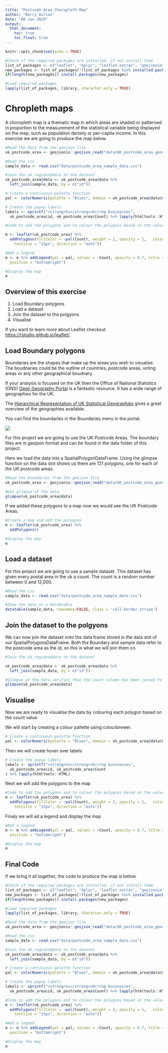 ---
title: "Postcode Area Choropleth Map"
author: "Barry Bullas"
date: "08 Jan 2020"
output: 
  html_document:
    toc: true
    toc_float: true
---

```{r setup, include=FALSE, echo=FALSE, warning =FALSE, message=FALSE}
knitr::opts_chunk$set(echo = TRUE)

#Check if the required packages are installed, if not install them
list_of_packages <- c("leaflet", "dplyr", "leaflet.extras", "geojsonio", "DT", "sp", "htmlwidgets", "htmltools")
new_packages <- list_of_packages[!(list_of_packages %in% installed.packages()[,"Package"])]
if(length(new_packages)) install.packages(new_packages)

#Load required packages
lapply(list_of_packages, library, character.only = TRUE)
```

# Chropleth maps

A choropleth map is a thematic map in which areas are shaded or patterned in proportion to the measurement of the statistical variable being displayed on the map, such as population density or per-capita income.  In this exercise we are going to produce the map below.


```{r  display_map, echo=FALSE, warning=FALSE, message=FALSE}
#Read the data from the geojson file
uk_postcode_area <- geojsonio::geojson_read("data/UK_postcode_area_generalised.geojson", what = "sp")

#Read the csv
sample_data <- read.csv("data/postcode_area_sample_data.csv")

#Join the uk_regions@data to the dataset 
uk_postcode_area@data <- uk_postcode_area@data %>%   
  left_join(sample_data, by = c("id"))

# Create a continuous palette function
pal <- colorNumeric(palette = "Blues", domain = uk_postcode_area@data$Count)

# Create the popup labels
labels <- sprintf("<strong>%s</strong><br/>%g businesses",
  uk_postcode_area$id, uk_postcode_area$Count) %>% lapply(htmltools::HTML)

#Code to add the polygons and to colour the polygons based on the value

m <- leaflet(uk_postcode_area) %>%
  addPolygons(fillColor = ~pal(Count), weight = 2, opacity = 1,   color = "white", dashArray = "3", fillOpacity = 0.7,   highlight = highlightOptions(weight = 5, color = "#666", dashArray = "", fillOpacity = 0.7, bringToFront = TRUE), label = labels, labelOptions = labelOptions(style = list("font-weight" = "normal", padding = "3px 8px"),
    textsize = "15px", direction = "auto"))

#Add a legend
m <- m %>% addLegend(pal = pal, values = ~Count, opacity = 0.7, title = NULL,
  position = "bottomright")

#Display the map
m

```

## Overview of this exercise

1. Load Boundary polygons
2. Load a dataset
3. Join the dataset to the polgyons
4. Visualise

If you want to learn more about Leaflet checkout [https://rstudio.github.io/leaflet/](https://rstudio.github.io/leaflet/).

## Load Boundary polygons

Boundaries are the shapes that make up the areas you wish to visualise.  The boudnaries could be the outline of countries, postcode areas, voting areas or any other geographical boudnary.

If your analysis is focused on the UK then the Office of National Statistics (ONS) [Open Geography Portal](http://geoportal.statistics.gov.uk/) is a fantastic resource. It has a wide range of geographies for the UK.  

The [Hierarchical Representation of UK Statistical Geographies](https://geoportal.statistics.gov.uk/datasets/hierarchical-representation-of-uk-statistical-geographies-december-2018) gives a great overview of the geographies available.

You can find the boundaries in the Boundaries menu in the portal.

![](img/ons_boundaries.png)

For this project we are going to use the UK Postcode Areas.  The boundary files are in geojson format and can be found in the data folder of this project.

Here we load the data into a SpatialPolygonDataFrame.  Using the glimpse function on the data slot shows us there are 121 polygons, one for each of the UK postcode areas.  

```{r load_boundary}
#Read the boundaries from the geojson file
uk_postcode_area <- geojsonio::geojson_read("data/UK_postcode_area_generalised.geojson", what = "sp")

#Get glimpse of the data
glimpse(uk_postcode_area@data)

```

If we added these polygons to a map now we would see the UK Postcode Areas.

```{r visualise_boundary}
#Create a map and add the polygons
m <- leaflet(uk_postcode_area) %>%
  addPolygons()

#display the map
m
```

## Load a dataset

For this project we are going to use a sample dataset.  This dataset has given every postal area in the uk a count.  The count is a random number between 0 and 12,000.

```{r load_csv}
#Read the csv
sample_data <- read.csv("data/postcode_area_sample_data.csv")

#Show the data in a databtable
datatable(sample_data, rownames=FALSE, class = 'cell-border stripe')
```

## Join the dataset to the polgyons

We can now join the dataset onto the data frame stored in the data slot of our SpatialPolygonsDataFrame.  Both the Boundary and sample data refer to the postcode area as the id, so this is what we will join them on.

```{r join_data}
#Join the uk_regions@data to the dataset 

uk_postcode_area@data <- uk_postcode_area@data %>%   
  left_join(sample_data, by = c("id"))

#Glimpse of the data verifies that the count column has been joined to the polygon data
glimpse(uk_postcode_area@data)
```

## Visualise

Now we are ready to visualise the data by colouring each polygon based on the count value.  

We will start by creating a colour pallette using colourbrewer.

```{r create_palette}
# Create a continuous palette function
pal <- colorNumeric(palette = "Blues", domain = uk_postcode_area@data$Count)
```

Then we will create hover over labels
```{r create_labels}
# Create the popup labels
labels <- sprintf("<strong>%s</strong><br/>%g businesses",
  uk_postcode_area$id, uk_postcode_area$Count
) %>% lapply(htmltools::HTML)
```

Next we will add the polygons to the map
```{r add_polygons}
#Code to add the polygons and to colour the polygons based on the value
m <- leaflet(uk_postcode_area) %>%
  addPolygons(fillColor = ~pal(Count), weight = 2, opacity = 1,   color = "white", dashArray = "3", fillOpacity = 0.7,   highlight = highlightOptions(weight = 5, color = "#666", dashArray = "", fillOpacity = 0.7, bringToFront = TRUE), label = labels, labelOptions = labelOptions(style = list("font-weight" = "normal", padding = "3px 8px"),
    textsize = "15px", direction = "auto"))
```

Finaly we will ad a legend and display the map
```{r add_legend}
#Add a legend
m <- m %>% addLegend(pal = pal, values = ~Count, opacity = 0.7, title = NULL,
  position = "bottomright")

#Display the map
m
```

## Final Code
If we bring it all together, the code to produce the map is below.

```{r final_code, eval=FALSE}
#Check if the required packages are installed, if not install them
list_of_packages <- c("leaflet", "dplyr", "leaflet.extras", "geojsonio", "DT", "sp")
new_packages <- list_of_packages[!(list_of_packages %in% installed.packages()[,"Package"])]
if(length(new_packages)) install.packages(new_packages)

#Load required packages
lapply(list_of_packages, library, character.only = TRUE)

#Read the data from the geojson file
uk_postcode_area <- geojsonio::geojson_read("data/UK_postcode_area_generalised.geojson", what = "sp")

#Read the csv
sample_data <- read.csv("data/postcode_area_sample_data.csv")

#Join the uk_regions@data to the dataset 
uk_postcode_area@data <- uk_postcode_area@data %>%   
  left_join(sample_data, by = c("id"))

# Create a continuous palette function
pal <- colorNumeric(palette = "Blues", domain = uk_postcode_area@data$Count)

# Create the popup labels
labels <- sprintf("<strong>%s</strong><br/>%g businesses",
  uk_postcode_area$id, uk_postcode_area$Count) %>% lapply(htmltools::HTML)

#Code to add the polygons and to colour the polygons based on the value
m <- leaflet(uk_postcode_area) %>%
  addPolygons(fillColor = ~pal(Count), weight = 2, opacity = 1,   color = "white", dashArray = "3", fillOpacity = 0.7,   highlight = highlightOptions(weight = 5, color = "#666", dashArray = "", fillOpacity = 0.7, bringToFront = TRUE), label = labels, labelOptions = labelOptions(style = list("font-weight" = "normal", padding = "3px 8px"),
    textsize = "15px", direction = "auto"))

#Add a legend
m <- m %>% addLegend(pal = pal, values = ~Count, opacity = 0.7, title = NULL,
  position = "bottomright")

#Display the map
m
```

